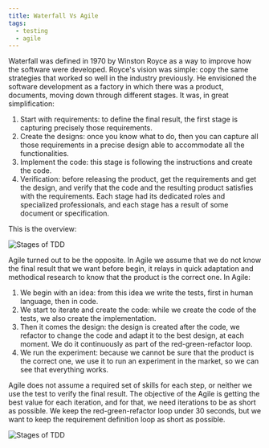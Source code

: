 ```yaml
---
title: Waterfall Vs Agile
tags:
  - testing
  - agile
---
```


Waterfall was defined in 1970 by Winston Royce as a way to improve how the
software were developed. Royce's vision was simple: copy the same strategies
that worked so well in the industry previously. He envisioned the software
development as a factory in which there was a product, documents, moving down
through different stages. It was, in great simplification:

1. Start with requirements: to define the final result, the first stage is
   capturing precisely those requirements.
2. Create the designs: once you know what to do, then you can capture all those
   requirements in a precise design able to accommodate all the functionalities.
3. Implement the code: this stage is following the instructions and create the
   code.
4. Verification: before releasing the product, get the requirements and get the
   design, and verify that the code and the resulting product satisfies with the
   requirements. Each stage had its dedicated roles and specialized
   professionals, and each stage has a result of some document or specification.

This is the overview:

![Stages of TDD](/images/waterfall/waterfall.png)

Agile turned out to be the opposite. In Agile we assume that we do not know the
final result that we want before begin, it relays in quick adaptation and
methodical research to know that the product is the correct one. In Agile:

1. We begin with an idea: from this idea we write the tests, first in human
   language, then in code.
2. We start to iterate and create the code: while we create the code of the
   tests, we also create the implementation.
3. Then it comes the design: the design is created after the code, we refactor
   to change the code and adapt it to the best design, at each moment. We do it
   continuously as part of the red-green-refactor loop.
4. We run the experiment: because we cannot be sure that the product is the
   correct one, we use it to run an experiment in the market, so we can see that
   everything works.

Agile does not assume a required set of skills for each step, or neither we use
the test to verify the final result. The objective of the Agile is getting the
best value for each iteration, and for that, we need iterations to be as short
as possible. We keep the red-green-refactor loop under 30 seconds, but we want
to keep the requirement definition loop as short as possible.

![Stages of TDD](/images/waterfall/agile.png)
